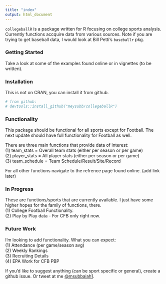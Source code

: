 ```yaml
---
title: "index"
output: html_document
---
```


`collegeballR` is a package written for R focusing on college sports analysis. Currently functions accquire data from various sources. Note if you are trying to get baseball data, I would look at Bill Petti's `baseballr` pkg.

### Getting Started 

Take a look at some of the examples found online or in vignettes (to be written).

### Installation

This is not on CRAN, you can install it from github. 

```r
# from github:
# devtools::install_github("meysubb/collegeballR")
```


### Functionality 

This package should be functional for all sports except for Football. The next update should have full functionality for Football as well.

There are three main functions that provide data of interest:    
(1) team_stats = Overall team stats (either per season or per game)    
(2) player_stats = All player stats (either per season or per game)      
(3) team_schedule = Team Schedule/Result/Site/Record    

For all other functions navigate to the refrence page found online. (add link later)

### In Progress

These are functions/sports that are currently available. I just have some higher hopes for the family of functions, there.    
(1) College Football Functionality.     
(2) Play by Play data - For CFB only right now.      

### Future Work 

I'm looking to add functionality. What you can expect:       
(1) Attendance (per game/season avg)    
(2) Weekly Rankings       
(3) Recruiting Details   
(4) EPA Work for CFB PBP    

If you'd like to suggest anything (can be sport specific or general), create a github issue. Or tweet at me [@msubbaiah1](https://twitter.com/msubbaiah1).

